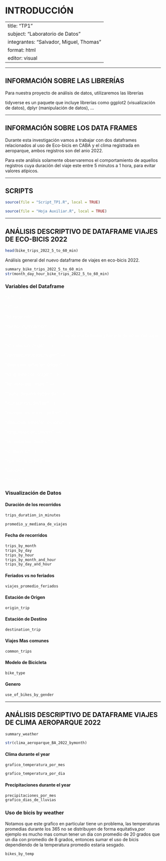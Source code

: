 # INTRODUCCIÓN

---
title: "TP1"
subject: "Laboratorio de Datos"
integrantes: "Salvador, Miguel, Thomas"
format: html
editor: visual
---

------------------------------------------------------------------------

## INFORMACIÓN SOBRE LAS LIBRERÍAS

Para nuestra proyecto de análisis de datos, utilizaremos las librerías

tidyverse es un paquete que incluye librerías como ggplot2 (visualización de datos), dplyr (manipulación de datos), ...

------------------------------------------------------------------------

## INFORMACIÓN SOBRE LOS DATA FRAMES

Durante esta investigación vamos a trabajar con dos dataframes relacionados al uso de Eco-bicis en CABA y el clima registrada en aeroparque, ambos registros son del anio 2022.

Para este análisis solamente observaremos el comportamiento de aquellos registros cuya duración del viaje este entre 5 minutos a 1 hora, para evitar valores atípicos.

------------------------------------------------------------------------

## SCRIPTS

```r
source(file = "Script_TP1.R", local = TRUE)

source(file = "Hoja Auxiliar.R", local = TRUE)
```

------------------------------------------------------------------------

## ANÁLISIS DESCRIPTIVO DE DATAFRAME VIAJES DE ECO-BICIS 2022

```r
head(bike_trips_2022_5_to_60_min)
```

Análisis general del nuevo dataframe de viajes en eco-bicis 2022.

```r
summary_bike_trips_2022_5_to_60_min
str(month_day_hour_bike_trips_2022_5_to_60_min)
```

### Variables del Dataframe

::: {style="color: white;"}
"X.1" \--\>

"X" \--\>

"Id_recorrido" \--\>

"duracion_recorrido" \--\>

"fecha_origen_recorrido" \--\> establece la fecha y horario de inicio del viaje

"id_estacion_origen" \--\>

"nombre_estacion_origen" \--\>

"direccion_estacion_origen" \--\>

"long_estacion_origen" \--\>

"lat_estacion_origen" \--\>

"fecha_destino_recorrido" \--\>

"id_estacion_destino" \--\>

"nombre_estacion_destino" \--\>

"direccion_estacion_destino" \--\>

"long_estacion_destino" \--\>

"lat_estacion_destino" \--\>

"id_usuario" \--\>

"modelo_bicicleta" \--\>

"Género" \--\>

"fecha" \--\>
:::

### Visualización de Datos

#### Duración de los recorridos

```r
trips_duration_in_minutes
```

```r
promedio_y_mediana_de_viajes
```

#### Fecha de recorridos

```r
trips_by_month 
trips_by_day
trips_by_hour
trips_by_month_and_hour
trips_by_day_and_hour
```

#### Feriados vs no feriados

```r
viajes_promedio_feriados
```

#### Estación de Origen

```r
origin_trip
```

#### Estación de Destino

```r
destination_trip
```

#### Viajes Mas comunes

```r
common_trips
```


#### Modelo de Bicicleta

```r
bike_type 
```

#### Genero

```r
use_of_bikes_by_gender 
```

------------------------------------------------------------------------

## ANÁLISIS DESCRIPTIVO DE DATAFRAME VIAJES DE CLIMA AEROPARQUE 2022

```r
summary_weather

str(clima_aeroparque_BA_2022_bymonth)
```

#### Clima durante el year

```r
grafico_temperatura_por_mes 

grafico_temperatura_por_dia 
```

#### Precipitaciones durante el year

```r
precipitaciones_por_mes
grafico_dias_de_lluvias
```

### Uso de bicis by weather
Notamos que este grafico en particular tiene un problema, las temperaturas promedias durante los 365 no se distribuyen de forma equitativa,por ejemplo es mucho mas comun tener un dia con promedio de 20 grados que un dia con promedio de 8 grados, entonces sumar el uso de bicis dependiendo de la temperatura promedio estaria sesgado.
```r
bikes_by_temp
```

